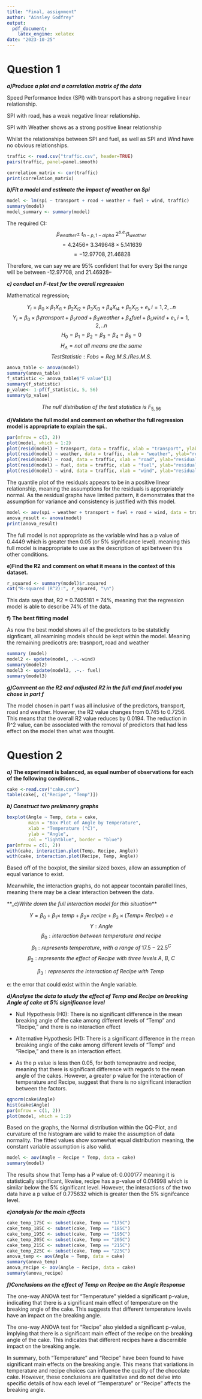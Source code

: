 ```yaml
---
title: "Final, assignment"
author: "Ainsley Godfrey"
output:
  pdf_document:
    latex_engine: xelatex 
date: "2023-10-25"
---
```

# Question 1


**_a)Produce a plot and a correlation matrix of the data_**


Speed Performance Index (SPI) with transport has a strong negative linear relationship.


SPI with road, has a weak negative linear relationship.


SPI with Weather shows as a strong positive linear relationship 


Whilst the relationships between SPI and fuel, as well as SPI and Wind have no obvious relationships.  


```r
traffic <- read.csv("traffic.csv", header=TRUE)
pairs(traffic, panel=panel.smooth)
```

```r
correlation_matrix <- cor(traffic)
print(correlation_matrix)
```

**_b)Fit a model and estimate the impact of weather on Spi_**





```r
model <- lm(spi ~ transport + road + weather + fuel + wind, traffic)
summary(model)
model_summary <- summary(model)

```
The required CI: 
$$
\beta_{weather}\pm\ t_{n-p, 1 - alpha}\ 2^{s.e.}\beta_{weather}
$$
$$
=4.2456\pm\ 3.349648\times5.141639 
$$
$$
= -12.97708, 21.46828 
$$

Therefore, we can say we are 95% confident that for every Spi the range will be
between -12.97708, and 21.46928--



**_c) conduct an F-test for the overall regression_**


Mathematical regression; 

$$
Y_i=\beta_0\times\beta_1X_{i1}+\beta_2X_{i2}+\beta_3X_{i3}+\beta_4X_{i4}+\beta_5X_{i5}+e_i,  i=1,2,..n
$$
$$
Y_i=\beta_0\times\beta_1transport+\beta_2road+\beta_3weather+\beta_4fuel+\beta_5wind+e_i,  i=1,2,..n
$$
$$
H_0 =\beta_1=\beta_2=\beta_3=\beta_4=\beta_5=0
$$
$$
H_A =not\ all\ means\ are\ the\ same
$$
$$
Test Statistic: Fobs = Reg.M.S./ Res.M.S.
$$
$$
$$



```r
anova_table <- anova(model)
summary(anova_table)
f_statistic <- anova_table$"F value"[1]
summary(f_statistic)
p_value<- 1-pf(f_statistic, 5, 56)
summary(p_value)
```
$$
The\ null\ distribution\ of\ the\ test\ statistics\ is\ F_{5,56}
$$




**d)Validate the full model and comment on whether the full regression model is appropriate to explain the spi.**.   


```r
par(mfrow = c(3, 2))
plot(model, which = 1:2)
plot(resid(model) ~ transport, data = traffic, xlab = "transport", ylab="residuals")
plot(resid(model) ~ weather, data = traffic, xlab = "weather", ylab="residuals")
plot(resid(model) ~ road, data = traffic, xlab = "road", ylab="residuals")
plot(resid(model) ~ fuel, data = traffic, xlab = "fuel", ylab="residuals")
plot(resid(model) ~ wind, data = traffic, xlab = "wind", ylab="residuals")
```


The quantile plot of the residuals appears to be in a positive linear relationship, meaning the assumptions for the residuals is appropriately normal. As the residual graphs have limited pattern, it demonstrates that the assumption for variance and consistency is justified with this model.  



```r
model <- aov(spi ~ weather + transport + fuel + road + wind, data = traffic)
anova_result <- anova(model)
print(anova_result)
```


The full model is not appropriate as the variable wind has a p value of 0.4449 which is greater then 0.05 (or 5% significance level). meaning this full model is inappropriate to use as the description of spi between this other conditions.  



**e)Find the R2 and comment on what it means in the context of this dataset.**

```r
r_squared <- summary(model)$r.squared
cat("R-squared (R^2):", r_squared, "\n")
```


This data says that, R2 = 0.7405181 = 74%, meaning that the regression model is able to describe 74% of the data. 



**f) The best fitting model**


As now the best model shows all of the predictors to be statsticlly signficant, all reamining models should be kept within the model. Meaning the remaining predicotrs are: trasnport, road and weather 



```r
summary (model)
model2 <- update(model, .~.-wind)
summary(model2)
model3 <- update(model2, .~.- fuel)
summary(model3)
```
**_g)Comment on the R2 and adjusted R2 in the full and final model you chose in part f_**

The model chosen in part f was all inclusive of the predictors, transport, road and weather. However, the R2 value changes from 0.745 to 0.7256. This means that the overall R2 value reduces by 0.0194. The reduction in R^2 value, can be associated with the removal of predictors that had less effect on the model then what was thought. 




# Question 2



**_a)_ The experiment is balanced, as equal number of observations for each of the following conditions._**


```r
cake <-read.csv("cake.csv")
table(cake[, c("Recipe", "Temp")])
```

**_b) Construct two prelimanry graphs_** 




```r
boxplot(Angle ~ Temp, data = cake,
        main = "Box Plot of Angle by Temperature",
        xlab = "Temperature (°C)",
        ylab = "Angle",
        col = "lightblue", border = "blue")
par(mfrow = c(1, 2))
with(cake, interaction.plot(Temp, Recipe, Angle)) 
with(cake, interaction.plot(Recipe, Temp, Angle))
```


Based off of the boxplot, the similar sized boxes, allow an assumption of equal variance to exist. 


Meanwhile, the interaction graphs, do not appear tocontain parallel lines, meaning there may be a clear interaction between the data. 



**_c)_Write down the full interaction model for this situation_**

$$
Y=\beta_0+\beta_1\times\ temp+\beta_2\times\ recipe+\beta_3\times(Temp\times\ Recipe) + e
$$
$$
Y: Angle
$$
$$
\beta_0: interaction\ between\ temperature\ and\ recipe
$$
$$
\beta_1: represents\ temperature,\ with\ a\ range\ of\ 17.5-22.5^{C}
$$
$$
\beta_2: represents\ the\ effect\ of\ Recipe\ with\ three\ levels\ A,\ B,\ C 
$$

$$
\beta_3: represents\ the\ interaction\ of\ Recipe\ with\ Temp\
$$

e: the error that could exist within the Angle variable.   




**_d)Analyse the data to study the effect of Temp and Recipe on breaking Angle of cake at 5% significance level_**


- Null Hypothesis (H0): There is no significant difference in the mean breaking angle of the cake among different levels of "Temp" and "Recipe," and there is no interaction effect  


- Alternative Hypothesis (H1): There is a significant difference in the mean breaking angle of the cake among different levels of "Temp" and "Recipe," and there is an interaction effect.  


- As the p value is less then 0.05, for both temeprautre and recipe, meaning that there is significant difference with regards to the mean angle of the cakes. However, a greater p value for the interaction of temperature and Recipe, suggest that there is no significant interaction between the factors.


```r
qqnorm(cake$Angle)
hist(cake$Angle)
par(mfrow = c(1, 2)) 
plot(model, which = 1:2)
```


Based on the graphs, the Normal distribution within the QQ-Plot, and curvature of the histogram are valid to make the assumption of data normality. The fitted values show somewhat equal distribution meaning, the constant variable assumption is also valid. 


```r
model <- aov(Angle ~ Recipe * Temp, data = cake)
summary(model)
```


The results show that Temp has a P value of: 0.000177 meaning it is statistically significant, likwise, recipe has a p-value of 0.014998 which is similar below the 5% significant level. However, the interactions of the two data have a p value of 0.775632 which is greater then the 5% signifcance level.


**_e)analysis for the main effects_**
```r
cake_temp_175C <- subset(cake, Temp == "175C")
cake_temp_185C <- subset(cake, Temp == "185C")
cake_temp_195C <- subset(cake, Temp == "195C")
cake_temp_205C <- subset(cake, Temp == "205C")
cake_temp_215C <- subset(cake, Temp == "215C")
cake_temp_225C <- subset(cake, Temp == "225C")
anova_temp <- aov(Angle ~ Temp, data = cake)
summary(anova_temp)
anova_recipe <- aov(Angle ~ Recipe, data = cake)
summary(anova_recipe)
```


**_f)Conclusions on the effect of Temp on Recipe on the Angle Response_**


The one-way ANOVA test for "Temperature" yielded a significant p-value, indicating that there is a significant main effect of temperature on the breaking angle of the cake. This suggests that different temperature levels have an impact on the breaking angle.


The one-way ANOVA test for "Recipe" also yielded a significant p-value, implying that there is a significant main effect of the recipe on the breaking angle of the cake. This indicates that different recipes have a discernible impact on the breaking angle.


In summary, both "Temperature" and "Recipe" have been found to have significant main effects on the breaking angle. This means that variations in temperature and recipe choices can influence the quality of the chocolate cake. However, these conclusions are qualitative and do not delve into specific details of how each level of "Temperature" or "Recipe" affects the breaking angle. 

